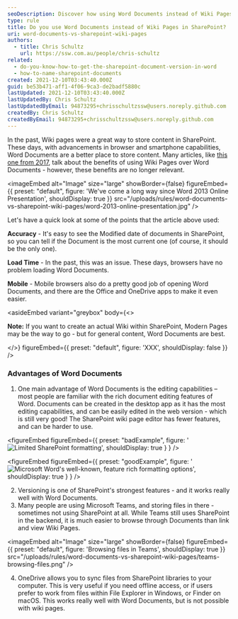 ```yaml
---
seoDescription: Discover how using Word Documents instead of Wiki Pages can improve your SharePoint experience. Enhance editing capabilities, leverage versioning features and sync files with OneDrive for a more efficient workflow.
type: rule
title: Do you use Word Documents instead of Wiki Pages in SharePoint?
uri: word-documents-vs-sharepoint-wiki-pages
authors:
  - title: Chris Schultz
    url: https://ssw.com.au/people/chris-schultz
related:
  - do-you-know-how-to-get-the-sharepoint-document-version-in-word
  - how-to-name-sharepoint-documents
created: 2021-12-10T03:43:40.000Z
guid: be53b471-aff1-4f06-9ca3-de2badf5880c
lastUpdated: 2021-12-10T03:43:40.000Z
lastUpdatedBy: Chris Schultz
lastUpdatedByEmail: 94873295+chrisschultzssw@users.noreply.github.com
createdBy: Chris Schultz
createdByEmail: 94873295+chrisschultzssw@users.noreply.github.com
---
```


In the past, Wiki pages were a great way to store content in SharePoint. These days, with advancements in browser and smartphone capabilities, Word Documents are a better place to store content.
Many articles, like [this one from 2017](https://www.sharepointagency.co.nz/consulting/item/348-wiki-pages-are-better-than-word-documents-for-your-intranet.html), talk about the benefits of using Wiki Pages over Word Documents - however, these benefits are no longer relevant.


<imageEmbed
  alt="Image"
  size="large"
  showBorder={false}
  figureEmbed={{
    preset: "default",
    figure: 'We\'ve come a long way since Word 2013 Online Presentation',
    shouldDisplay: true
  }}
  src="/uploads/rules/word-documents-vs-sharepoint-wiki-pages/word-2013-online-presentation.jpg"
/>

Let's have a quick look at some of the points that the article above used:

**Accuracy** - It's easy to see the Modified date of documents in SharePoint, so you can tell if the Document is the most current one (of course, it should be the only one).

**Load Time** - In the past, this was an issue. These days, browsers have no problem loading Word Documents.

**Mobile** - Mobile browsers also do a pretty good job of opening Word Documents, and there are the Office and OneDrive apps to make it even easier.

<asideEmbed
  variant="greybox"
  body={<>
    
**Note:** If you want to create an actual Wiki within SharePoint, Modern Pages may be the way to go - but for general content, Word Documents are best.

  </>}
  figureEmbed={{
    preset: "default",
    figure: 'XXX',
    shouldDisplay: false
  }}
/>

### Advantages of Word Documents

1. One main advantage of Word Documents is the editing capabilities – most people are familiar with the rich document editing features of Word. Documents can be created in the desktop app as it has the most editing capabilities, and can be easily edited in the web version - which is still very good! The SharePoint wiki page editor has fewer features, and can be harder to use.

<figureEmbed figureEmbed={{
  preset: "badExample",
  figure: '![Limited SharePoint formatting](/uploads/rules/word-documents-vs-sharepoint-wiki-pages/sharepoint-editor.png)',
  shouldDisplay: true
} } />


<figureEmbed figureEmbed={{
  preset: "goodExample",
  figure: '![Microsoft Word\'s well-known, feature rich formatting options](/uploads/rules/word-documents-vs-sharepoint-wiki-pages/microsoft-ribbon.png)',
  shouldDisplay: true
} } />


2. Versioning is one of SharePoint's strongest features - and it works really well with Word Documents.
3. Many people are using Microsoft Teams, and storing files in there - sometimes not using SharePoint at all. While Teams still uses SharePoint in the backend, it is much easier to browse through Documents than link and view Wiki Pages.


<imageEmbed
  alt="Image"
  size="large"
  showBorder={false}
  figureEmbed={{
    preset: "default",
    figure: 'Browsing files in Teams',
    shouldDisplay: true
  }}
  src="/uploads/rules/word-documents-vs-sharepoint-wiki-pages/teams-browsing-files.png"
/>

4. OneDrive allows you to sync files from SharePoint libraries to your computer. This is very useful if you need offline access, or if users prefer to work from files within File Explorer in Windows, or Finder on macOS. This works really well with Word Documents, but is not possible with wiki pages.
